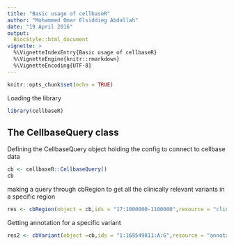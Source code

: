 ```yaml
---
title: "Basic usage of cellbaseR"
author: "Mohammed Omar Elsiddieg Abdallah"
date: "19 April 2016"
output: 
  BiocStyle::html_document
vignette: >
  %\VignetteIndexEntry{Basic usage of cellbaseR}
  %\VignetteEngine{knitr::rmarkdown}
  %\VignetteEncoding{UTF-8}  
---
```


```r
knitr::opts_chunk$set(echo = TRUE)
```

Loading the library

```r
library(cellbaseR)

```

## The CellbaseQuery class

Defining the CellbaseQuery object holding the config to connect to cellbase data

```r
cb <- cellbaseR::CellbaseQuery()
cb

```

making a query through cbRegion to get all the clinically relevant variants in a specific region
```r

res <- cbRegion(object = cb,ids = "17:1000000-1100000",resource = "clinical")

```
Getting annotation for a specific variant


```r
res2 <- cbVariant(object =cb,ids = "1:169549811:A:G",resource = "annotation")

```



